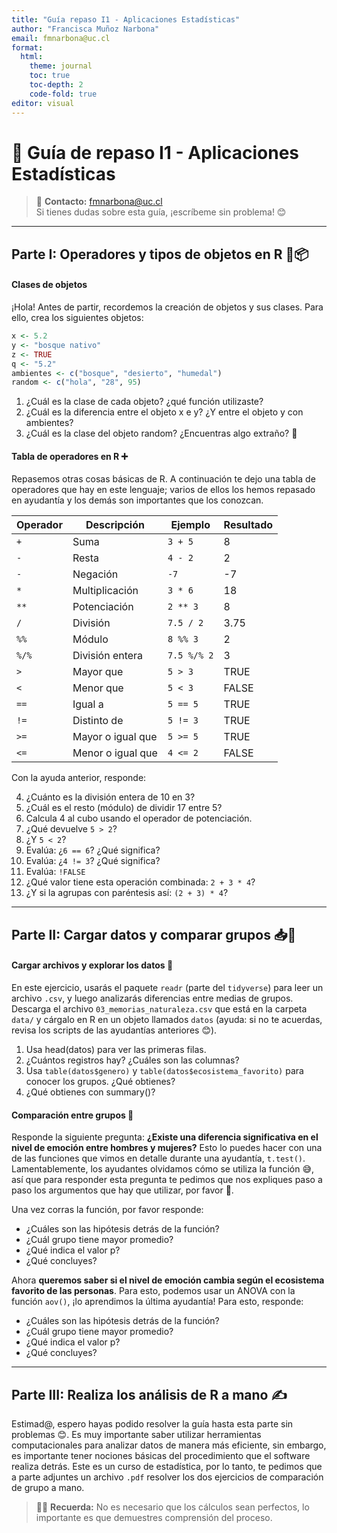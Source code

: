 ```yaml
---
title: "Guía repaso I1 - Aplicaciones Estadísticas"
author: "Francisca Muñoz Narbona"
email: fmnarbona@uc.cl
format:
  html:
    theme: journal
    toc: true
    toc-depth: 2
    code-fold: true
editor: visual
---
```


# 🧪 Guía de repaso I1 - Aplicaciones Estadísticas

> 💌 **Contacto:** [fmnarbona@uc.cl](mailto:fmnarbona@uc.cl)  
> Si tienes dudas sobre esta guía, ¡escríbeme sin problema! 😊

---

## Parte I: Operadores y tipos de objetos en R 🌿📦

#### Clases de objetos

¡Hola! Antes de partir, recordemos la creación de objetos y sus clases. Para ello, crea los siguientes objetos:

```r
x <- 5.2
y <- "bosque nativo"
z <- TRUE
q <- "5.2"
ambientes <- c("bosque", "desierto", "humedal")
random <- c("hola", "28", 95)
```

1. ¿Cuál es la clase de cada objeto? ¿qué función utilizaste?
2. ¿Cuál es la diferencia entre el objeto x e y? ¿Y entre el objeto y con ambientes?
3. ¿Cuál es la clase del objeto random? ¿Encuentras algo extraño? 🤔

#### Tabla de operadores en R ➕
Repasemos otras cosas básicas de R. A continuación te dejo una tabla de operadores que hay en este lenguaje; varios de ellos los hemos repasado en ayudantía y los demás son importantes que los conozcan.

| Operador | Descripción          | Ejemplo         | Resultado |
|----------|----------------------|------------------|-----------|
| `+`      | Suma                 | `3 + 5`          | 8         |
| `-`      | Resta                | `4 - 2`          | 2         |
| `-`      | Negación             | `-7`             | -7        |
| `*`      | Multiplicación       | `3 * 6`          | 18        |
| `**`     | Potenciación         | `2 ** 3`         | 8         |
| `/`      | División             | `7.5 / 2`        | 3.75      |
| `%%`     | Módulo               | `8 %% 3`         | 2         |
| `%/%`    | División entera      | `7.5 %/% 2`      | 3         |
| `>`      | Mayor que            | `5 > 3`          | TRUE      |
| `<`      | Menor que            | `5 < 3`          | FALSE     |
| `==`     | Igual a              | `5 == 5`         | TRUE      |
| `!=`     | Distinto de          | `5 != 3`         | TRUE      |
| `>=`     | Mayor o igual que    | `5 >= 5`         | TRUE      |
| `<=`     | Menor o igual que    | `4 <= 2`         | FALSE     |


Con la ayuda anterior, responde:

4. ¿Cuánto es la división entera de 10 en 3?
5. ¿Cuál es el resto (módulo) de dividir 17 entre 5?
6. Calcula 4 al cubo usando el operador de potenciación.
7. ¿Qué devuelve `5 > 2`?
8. ¿Y `5 < 2`?
9. Evalúa: ¿`6 == 6`? ¿Qué significa?
9. Evalúa: ¿`4 != 3`? ¿Qué significa?
10. Evalúa: `!FALSE`
11. ¿Qué valor tiene esta operación combinada: `2 + 3 * 4`?
12. ¿Y si la agrupas con paréntesis así: `(2 + 3) * 4`?

---

## Parte II: Cargar datos y comparar grupos 📥🧪

#### Cargar archivos y explorar los datos 📂

En este ejercicio, usarás el paquete `readr` (parte del `tidyverse`) para leer un archivo `.csv`, y luego analizarás diferencias entre medias de grupos. Descarga el archivo `03_memorias_naturaleza.csv` que está en la carpeta `data/` y cárgalo en R  en un objeto llamados `datos` (ayuda: si no te acuerdas, revisa los scripts de las ayudantías anteriores 😊).

1. Usa head(datos) para ver las primeras filas.
2. ¿Cuántos registros hay? ¿Cuáles son las columnas?
3. Usa `table(datos$genero)` y `table(datos$ecosistema_favorito)` para conocer los grupos. ¿Qué obtienes?
4. ¿Qué obtienes con summary()?

#### Comparación entre grupos 👥

Responde la siguiente pregunta: **¿Existe una diferencia significativa en el nivel de emoción entre hombres y mujeres?** Esto lo puedes hacer con una de las funciones que vimos en detalle durante una ayudantía, `t.test()`. Lamentablemente, los ayudantes olvidamos cómo se utiliza la función 😅, así que para responder esta pregunta te pedimos que nos expliques paso a paso los argumentos que hay que utilizar, por favor 🙏.

Una vez corras la función, por favor responde:

- ¿Cuáles son las hipótesis detrás de la función?
- ¿Cuál grupo tiene mayor promedio?
- ¿Qué indica el valor p?
- ¿Qué concluyes?

Ahora **queremos saber si el nivel de emoción cambia según el ecosistema favorito de las personas**. Para esto, podemos usar un ANOVA con la función `aov()`, ¡lo aprendimos la última ayudantía! Para esto, responde:

- ¿Cuáles son las hipótesis detrás de la función?
- ¿Cuál grupo tiene mayor promedio?
- ¿Qué indica el valor p?
- ¿Qué concluyes?

---

## Parte III: Realiza los análisis de R a mano ✍️

Estimad@, espero hayas podido resolver la guía hasta esta parte sin problemas 😊. Es muy importante saber utilizar herramientas computacionales para analizar datos de manera más eficiente, sin embargo, es importante tener nociones básicas del procedimiento que el software realiza detrás. Este es un curso de estadística, por lo tanto, te pedimos que a parte adjuntes un archivo `.pdf` resolver los dos ejercicios de comparación de grupo a mano. 


> 🙋‍♀️ **Recuerda:** No es necesario que los cálculos sean perfectos, lo importante es que demuestres comprensión del proceso.




